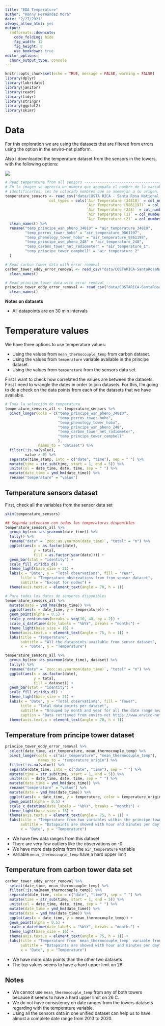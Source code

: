 ```yaml
---
title: "EDA Temperature"
author: "Ronny Hernández Mora"
date: "2/27/2021"
always_allow_html: yes
output:
  rmdformats::downcute:
    code_folding: hide
    fig_width: 12
    fig_height: 8
    use_bookdown: true
editor_options:
  chunk_output_type: console
---
```


```r
knitr::opts_chunk$set(echo = TRUE, message = FALSE, warning = FALSE)
library(dplyr)
library(lubridate)
library(janitor)
library(readr)
library(tidyr)
library(stringr)
library(ggplot2)
library(skimr)
```

# Data

For this exploration we are using the datasets that are filtered from errors
using the option in the enviro-net platform.

Also I downloaded the temperature dataset from the sensors in the towers, with
the following options:

![](img/temp_all.png)   

```r
# Read temperature from all sensors --------------------------------------------
# En la imagen se aprecia un numero que acompaña el nombre de la variable. Para
# identificarlos, les he colocado nombres que se asemejan a su origen.
temperature_sensors <- read_csv("data/COSTA RICA - Santa Rosa National Park, Guanacaste 2013-06-06_2020-05-11_sensors.csv",
                    col_types = cols(`Air Temperature (34810)` = col_number(), 
                                     `Air Temperature (9861197)` = col_number(), 
                                     `Air Temperature (248)` = col_number(), 
                                     `Air Temperature (1)` = col_number(), 
                                     `Air Temperature (2)` = col_number())) %>% 
  clean_names() %>% 
  rename("temp_principe_wsn_pheno_34810" = "air_temperature_34810",
         "temp_perros_tower_hobo" = "air_temperature_9861197",
         "temp_phenology_tower_hobo" = "air_temperature_9861198",
         "temp_principe_wsn_pheno_248" = "air_temperature_248",
         "temp_carbon_tower_net_radiometer" = "air_temperature_1",
         "temp_principe_tower_campbell" = "air_temperature_2"
  )

# Read carbon tower data with error removal ------------------------------------
carbon_tower_eddy_error_removal <- read_csv("data/COSTARICA-SantaRosaNationalPark,Guanacaste_CarbonTower(New)_EddyCo._CampbellCR3000(1)_20130607_20190512_error_removal.csv") %>% 
  clean_names()

# Read principe tower data with error removal ----------------------------------
principe_tower_eddy_error_removal <- read_csv("data/COSTARICA-SantaRosaNationalPark,Guanacaste_PrincipeTower(New)_EddyCo._CampbellCR3000(2)_20151213_20190622_error_removal.csv") %>% 
  clean_names()
```

**Notes on datasets**
 
  - All datapoints are on 30 min intervals

# Temperature values

We have three options to use temperature values:

 - Using the values from `mean_thermocouple_temp` from carbon dataset.
 - Using the values from `temperature` variable available in the principe dataset.
 - Using the values from `temperature` from the sensors data set.

First I want to check how correlated the values are between the datasets. First
I need to wrangle the dates in order to join datasets. For this, I'm going to
do a check on the data points from each of the datasets that we have available.

```r
# Toda la selección de temperatura
temperature_sensors_all <- temperature_sensors %>% 
  pivot_longer(cols = c("temp_principe_wsn_pheno_34810",
                        "temp_perros_tower_hobo",
                        "temp_phenology_tower_hobo",
                        "temp_principe_wsn_pheno_248",
                        "temp_carbon_tower_net_radiometer",
                        "temp_principe_tower_campbell"
                        ),
               names_to = "dataset") %>% 
  filter(!is.na(value),
         value > 0) %>% 
  separate(time_stamp, into = c("date", "time"), sep = " ") %>% 
  mutate(time = str_sub(time, start = 1, end = 5)) %>% 
  unite(col = date_time, date, time, sep = " ") %>% 
  mutate(date_time = ymd_hm(date_time)) %>% 
  rename("temperature" = "value")
```

## Temperature sensors dataset

First, check all the variables from the sensor data set

```r
skim(temperature_sensors)
```


```r
## Segunda seleccion con todas las temperaturas disponibles
temperature_sensors_all %>% 
  group_by(zoo::as.yearmon(date_time)) %>% 
  tally() %>% 
  rename("date" = `zoo::as.yearmon(date_time)`, "total" = "n") %>% 
  ggplot(aes(x = as.factor(date),
             y = total, 
             fill = as.factor(year(date)))) +
  geom_bar(stat = "identity") +
  scale_fill_viridis_d() +
  theme_light(base_size = 21) +
  labs(x = "Date", y = "Total observations", fill = "Year",
       title = "Temperature observations from from sensor dataset",
       subtitle = "Except for nodes") +
  theme(axis.text.x = element_text(angle = 70, h = 1))
```

```r
# Para todos los datos de sensores disponibles
temperature_sensors_all %>% 
  mutate(date = ymd_hms(date_time)) %>%
  ggplot(aes(x = date_time, y = temperature)) +
  geom_point(alpha = 0.5) +
  scale_y_continuous(breaks = seq(10, 40, by = 2)) +
  scale_x_datetime(date_labels = "%b%Y", breaks = "months") +
  theme_light(base_size = 16) +
  theme(axis.text.x = element_text(angle = 75, h = 1)) +
  labs(title = "Temperature",
       subtitle = "All the datapoints available from sensor dataset",
       x = "Date", y = "Temperature")
```

```r
temperature_sensors_all %>% 
  group_by(zoo::as.yearmon(date_time), dataset) %>% 
  tally() %>% 
  rename("date" = `zoo::as.yearmon(date_time)`, "total" = "n") %>% 
  ggplot(aes(x = as.factor(date),
             y = total, 
             fill = dataset)) +
  geom_bar(stat = "identity") +
  scale_fill_viridis_d() +
  theme_light(base_size = 21) +
  labs(x = "Date", y = "Total observations", fill = "Tower",
       title = "Total data points per dataset",
       subtitle = "Grouped by month and year for all the date range available",
       caption = "Data retrieved from enviro-net https://www.enviro-net.org") +
  theme(axis.text.x = element_text(angle = 70, h = 1))
```

## Temperature from principe tower dataset

```r
principe_tower_eddy_error_removal %>% 
  select(date_time, air_temperature, mean_thermocouple_temp) %>% 
  pivot_longer(cols = c("air_temperature", "mean_thermocouple_temp"),
               names_to = "temperature_origin") %>% 
  filter(!is.na(value)) %>% 
  separate(date_time, into = c("date", "time"), sep = " ") %>% 
  mutate(time = str_sub(time, start = 1, end = 5)) %>% 
  unite(col = date_time, date, time, sep = " ") %>% 
  mutate(date_time = ymd_hm(date_time)) %>% 
  rename("temperature" = "value") %>% 
  mutate(date = ymd_hms(date_time)) %>%
  ggplot(aes(x = date_time, y = temperature, color = temperature_origin)) +
  geom_point(alpha = 0.5) +
  scale_x_datetime(date_labels = "%b%Y", breaks = "months") +
  theme_light(base_size = 16) +
  theme(axis.text.x = element_text(angle = 75, h = 1)) +
  labs(title = "Temperature from two variables within the principe tower dataset",
       subtitle = "Datapoints are showed with hour and minutes per day",
       x = "Date", y = "Temperature")
```

 - We have few data ranges from this dataset
 - There are very few outliers like the observations on -0
 - We have more data points from the `air_temperature` variable
 - Variable `mean_thermocouple_temp` have a hard upper limit

## Temperature from carbon tower data set

```r
carbon_tower_eddy_error_removal %>% 
  select(date_time, mean_thermocouple_temp) %>% 
  filter(!is.na(mean_thermocouple_temp)) %>% 
  separate(date_time, into = c("date", "time"), sep = " ") %>% 
  mutate(time = str_sub(time, start = 1, end = 5)) %>% 
  unite(col = date_time, date, time, sep = " ") %>% 
  mutate(date_time = ymd_hm(date_time)) %>% 
  mutate(date = ymd_hms(date_time)) %>%
  ggplot(aes(x = date_time, y = mean_thermocouple_temp)) +
  geom_point(alpha = 0.5) +
  scale_x_datetime(date_labels = "%b%Y", breaks = "months") +
  theme_light(base_size = 16) +
  theme(axis.text.x = element_text(angle = 75, h = 1)) +
  labs(title = "Temperature from `mean_thermocouple_temp` variable from carbon tower dataset",
       subtitle = "Datapoints are showed with hour and minutes per day",
       x = "Date", y = "Temperature")
```

 - We have more data points than the other two datasets
 - The top values seems to have a hard upper limit on 26

## Notes

 - We cannot use `mean_thermocouple_temp` from any of both towers because it
 seems to have a hard upper limit on 26 C.
 - We do not have consistency on date ranges from the towers datasets regarding
 with the temperature variable.
 - Using all the sensors data in one unified dataset can help us to have almost
 a complete date range from 2013 to 2020.


